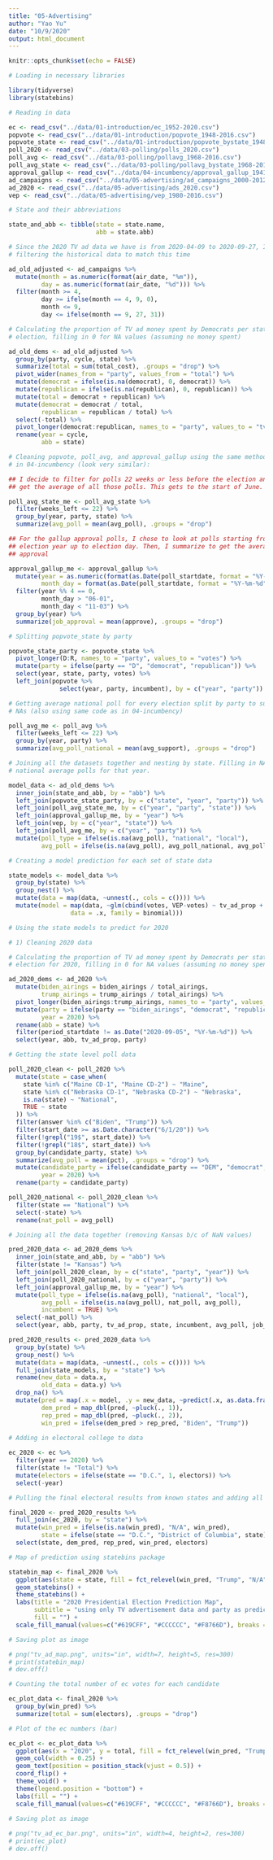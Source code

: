 ```yaml
---
title: "05-Advertising"
author: "Yao Yu"
date: "10/9/2020"
output: html_document
---
```


```r
knitr::opts_chunk$set(echo = FALSE)

# Loading in necessary libraries

library(tidyverse)
library(statebins)

# Reading in data

ec <- read_csv("../data/01-introduction/ec_1952-2020.csv")
popvote <- read_csv("../data/01-introduction/popvote_1948-2016.csv")
popvote_state <- read_csv("../data/01-introduction/popvote_bystate_1948-2016.csv")
poll_2020 <- read_csv("../data/03-polling/polls_2020.csv")
poll_avg <- read_csv("../data/03-polling/pollavg_1968-2016.csv")
poll_avg_state <- read_csv("../data/03-polling/pollavg_bystate_1968-2016.csv")
approval_gallup <- read_csv("../data/04-incumbency/approval_gallup_1941-2020.csv")
ad_campaigns <- read_csv("../data/05-advertising/ad_campaigns_2000-2012.csv")
ad_2020 <- read_csv("../data/05-advertising/ads_2020.csv")
vep <- read_csv("../data/05-advertising/vep_1980-2016.csv")
```

```r

# State and their abbreviations

state_and_abb <- tibble(state = state.name,
                        abb = state.abb)

# Since the 2020 TV ad data we have is from 2020-04-09 to 2020-09-27, I am
# filtering the historical data to match this time

ad_old_adjusted <- ad_campaigns %>% 
  mutate(month = as.numeric(format(air_date, "%m")),
         day = as.numeric(format(air_date, "%d"))) %>%
  filter(month >= 4,
         day >= ifelse(month == 4, 9, 0),
         month <= 9,
         day <= ifelse(month == 9, 27, 31))

# Calculating the proportion of TV ad money spent by Democrats per state per
# election, filling in 0 for NA values (assuming no money spent)

ad_old_dems <- ad_old_adjusted %>% 
  group_by(party, cycle, state) %>% 
  summarize(total = sum(total_cost), .groups = "drop") %>% 
  pivot_wider(names_from = "party", values_from = "total") %>% 
  mutate(democrat = ifelse(is.na(democrat), 0, democrat)) %>% 
  mutate(republican = ifelse(is.na(republican), 0, republican)) %>% 
  mutate(total = democrat + republican) %>% 
  mutate(democrat = democrat / total,
         republican = republican / total) %>% 
  select(-total) %>% 
  pivot_longer(democrat:republican, names_to = "party", values_to = "tv_ad_prop") %>% 
  rename(year = cycle,
         abb = state)

# Cleaning popvote, poll_avg, and approval_gallup using the same methods I used
# in 04-incumbency (look very similar):

## I decide to filter for polls 22 weeks or less before the election and then
## get the average of all those polls. This gets to the start of June.

poll_avg_state_me <- poll_avg_state %>% 
  filter(weeks_left <= 22) %>% 
  group_by(year, party, state) %>% 
  summarize(avg_poll = mean(avg_poll), .groups = "drop")

## For the gallup approval polls, I chose to look at polls starting from June of
## election year up to election day. Then, I summarize to get the average job
## approval

approval_gallup_me <- approval_gallup %>% 
  mutate(year = as.numeric(format(as.Date(poll_startdate, format = "%Y-%m-%d"), "%Y")),
         month_day = format(as.Date(poll_startdate, format = "%Y-%m-%d"), "%m-%d")) %>% 
  filter(year %% 4 == 0,
         month_day > "06-01",
         month_day < "11-03") %>% 
  group_by(year) %>% 
  summarize(job_approval = mean(approve), .groups = "drop")

# Splitting popvote_state by party

popvote_state_party <- popvote_state %>% 
  pivot_longer(D:R, names_to = "party", values_to = "votes") %>% 
  mutate(party = ifelse(party == "D", "democrat", "republican")) %>% 
  select(year, state, party, votes) %>% 
  left_join(popvote %>% 
              select(year, party, incumbent), by = c("year", "party"))

# Getting average national poll for every election split by party to substitute
# NAs (also using same code as in 04-incumbency)

poll_avg_me <- poll_avg %>% 
  filter(weeks_left <= 22) %>% 
  group_by(year, party) %>% 
  summarize(avg_poll_national = mean(avg_support), .groups = "drop")

# Joining all the datasets together and nesting by state. Filling in NAs with
# national average polls for that year.

model_data <- ad_old_dems %>% 
  inner_join(state_and_abb, by = "abb") %>% 
  left_join(popvote_state_party, by = c("state", "year", "party")) %>% 
  left_join(poll_avg_state_me, by = c("year", "party", "state")) %>% 
  left_join(approval_gallup_me, by = "year") %>% 
  left_join(vep, by = c("year", "state")) %>% 
  left_join(poll_avg_me, by = c("year", "party")) %>% 
  mutate(poll_type = ifelse(is.na(avg_poll), "national", "local"),
         avg_poll = ifelse(is.na(avg_poll), avg_poll_national, avg_poll)) 

# Creating a model prediction for each set of state data

state_models <- model_data %>% 
  group_by(state) %>% 
  group_nest() %>% 
  mutate(data = map(data, ~unnest(., cols = c()))) %>% 
  mutate(model = map(data, ~glm(cbind(votes, VEP-votes) ~ tv_ad_prop + party, 
                 data = .x, family = binomial)))

# Using the state models to predict for 2020

# 1) Cleaning 2020 data

# Calculating the proportion of TV ad money spent by Democrats per state per
# election for 2020, filling in 0 for NA values (assuming no money spent)

ad_2020_dems <- ad_2020 %>% 
  mutate(biden_airings = biden_airings / total_airings,
         trump_airings = trump_airings / total_airings) %>% 
  pivot_longer(biden_airings:trump_airings, names_to = "party", values_to = "tv_ad_prop") %>% 
  mutate(party = ifelse(party == "biden_airings", "democrat", "republican"),
         year = 2020) %>% 
  rename(abb = state) %>% 
  filter(period_startdate != as.Date("2020-09-05", "%Y-%m-%d")) %>% 
  select(year, abb, tv_ad_prop, party)

# Getting the state level poll data

poll_2020_clean <- poll_2020 %>% 
  mutate(state = case_when(
    state %in% c("Maine CD-1", "Maine CD-2") ~ "Maine",
    state %in% c("Nebraska CD-1", "Nebraska CD-2") ~ "Nebraska",
    is.na(state) ~ "National",
    TRUE ~ state
  )) %>% 
  filter(answer %in% c("Biden", "Trump")) %>% 
  filter(start_date >= as.Date.character("6/1/20")) %>% 
  filter(!grepl("19$", start_date)) %>% 
  filter(!grepl("18$", start_date)) %>% 
  group_by(candidate_party, state) %>% 
  summarize(avg_poll = mean(pct), .groups = "drop") %>% 
  mutate(candidate_party = ifelse(candidate_party == "DEM", "democrat", "republican"),
         year = 2020) %>% 
  rename(party = candidate_party)

poll_2020_national <- poll_2020_clean %>% 
  filter(state == "National") %>% 
  select(-state) %>% 
  rename(nat_poll = avg_poll)

# Joining all the data together (removing Kansas b/c of NaN values)

pred_2020_data <- ad_2020_dems %>% 
  inner_join(state_and_abb, by = "abb") %>% 
  filter(state != "Kansas") %>% 
  left_join(poll_2020_clean, by = c("state", "party", "year")) %>% 
  left_join(poll_2020_national, by = c("year", "party")) %>% 
  left_join(approval_gallup_me, by = "year") %>% 
  mutate(poll_type = ifelse(is.na(avg_poll), "national", "local"),
         avg_poll = ifelse(is.na(avg_poll), nat_poll, avg_poll),
         incumbent = TRUE) %>% 
  select(-nat_poll) %>% 
  select(year, abb, party, tv_ad_prop, state, incumbent, avg_poll, job_approval, poll_type)

pred_2020_results <- pred_2020_data %>% 
  group_by(state) %>% 
  group_nest() %>% 
  mutate(data = map(data, ~unnest(., cols = c()))) %>% 
  full_join(state_models, by = "state") %>% 
  rename(new_data = data.x,
         old_data = data.y) %>% 
  drop_na() %>% 
  mutate(pred = map(.x = model, .y = new_data, ~predict(.x, as.data.frame(.y))),
         dem_pred = map_dbl(pred, ~pluck(., 1)),
         rep_pred = map_dbl(pred, ~pluck(., 2)),
         win_pred = ifelse(dem_pred > rep_pred, "Biden", "Trump"))
  
# Adding in electoral college to data

ec_2020 <- ec %>% 
  filter(year == 2020) %>% 
  filter(state != "Total") %>% 
  mutate(electors = ifelse(state == "D.C.", 1, electors)) %>% 
  select(-year)

# Pulling the final electoral results from known states and adding all states

final_2020 <- pred_2020_results %>% 
  full_join(ec_2020, by = "state") %>% 
  mutate(win_pred = ifelse(is.na(win_pred), "N/A", win_pred),
         state = ifelse(state == "D.C.", "District of Columbia", state)) %>% 
  select(state, dem_pred, rep_pred, win_pred, electors)

```

```r

# Map of prediction using statebins package

statebin_map <- final_2020 %>% 
  ggplot(aes(state = state, fill = fct_relevel(win_pred, "Trump", "N/A", "Biden"))) +
  geom_statebins() +
  theme_statebins() +
  labs(title = "2020 Presidential Election Prediction Map",
       subtitle = "using only TV advertisement data and party as predictors",
       fill = "") +
  scale_fill_manual(values=c("#619CFF", "#CCCCCC", "#F8766D"), breaks = c("Biden", "N/A", "Trump"))

# Saving plot as image

# png("tv_ad_map.png", units="in", width=7, height=5, res=300)
# print(statebin_map)
# dev.off()
```

```r

# Counting the total number of ec votes for each candidate

ec_plot_data <- final_2020 %>% 
  group_by(win_pred) %>% 
  summarize(total = sum(electors), .groups = "drop")

# Plot of the ec numbers (bar)

ec_plot <- ec_plot_data %>% 
  ggplot(aes(x = "2020", y = total, fill = fct_relevel(win_pred, "Trump", "N/A", "Biden"), label = total)) +
  geom_col(width = 0.25) + 
  geom_text(position = position_stack(vjust = 0.5)) +
  coord_flip() + 
  theme_void() + 
  theme(legend.position = "bottom") +
  labs(fill = "") +
  scale_fill_manual(values=c("#619CFF", "#CCCCCC", "#F8766D"), breaks = c("Biden", "N/A", "Trump"))
  
# Saving plot as image

# png("tv_ad_ec_bar.png", units="in", width=4, height=2, res=300)
# print(ec_plot)
# dev.off()
```


